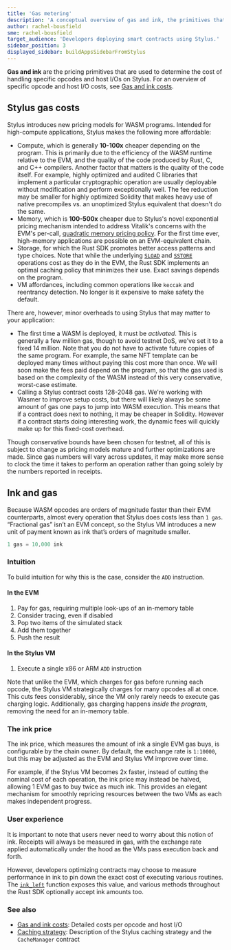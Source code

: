 ```yaml
---
title: 'Gas metering'
description: 'A conceptual overview of gas and ink, the primitives that Stylus uses to measure the cost of WASM activation, compute, memory, and storage.'
author: rachel-bousfield
sme: rachel-bousfield
target_audience: 'Developers deploying smart contracts using Stylus.'
sidebar_position: 3
displayed_sidebar: buildAppsSidebarFromStylus
---
```


**Gas and ink** are the pricing primitives that are used to determine the cost of handling specific opcodes and host I/Os on Stylus. For an overview of specific opcode and host I/O costs, see [Gas and ink costs](/stylus/reference/opcode-hostio-pricing).

<!-- todo as a future optimization: pull the "Ink and gas" content up top; give devs what they need to know in order to build stuff - the "just in time" information - progressively disclose the "just in case" details. An example flow:
   1. "think of gas and ink as dollars and cents"
   2. "here's what you need to know about how it works, how it differs from traditional Solidity dApp cost modeling"
   3. "here's where costs are incurred along the lifecycle, simply said"
   4. "here's where costs are incurred along the lifecycle, with more technical precision

   If devs need more guidance, we could author a how-to titled "Measure and manage your gas costs"
-->

## Stylus gas costs

Stylus introduces new pricing models for WASM programs. Intended for high-compute applications, Stylus makes the following more affordable:

- Compute, which is generally **10-100x** cheaper depending on the program. This is primarily due to the efficiency of the WASM runtime relative to the EVM, and the quality of the code produced by Rust, C, and C++ compilers. Another factor that matters is the quality of the code itself. For example, highly optimized and audited C libraries that implement a particular cryptographic operation are usually deployable without modification and perform exceptionally well. The fee reduction may be smaller for highly optimized Solidity that makes heavy use of native precompiles vs. an unoptimized Stylus equivalent that doesn't do the same.
- Memory, which is **100-500x** cheaper due to Stylus's novel exponential pricing mechanism intended to address Vitalik's concerns with the EVM's per-call, [quadratic memory pricing policy](https://notes.ethereum.org/@vbuterin/proposals_to_adjust_memory_gas_costs). For the first time ever, high-memory applications are possible on an EVM-equivalent chain.
- Storage, for which the Rust SDK promotes better access patterns and type choices. Note that while the underlying <a href="https://www.evm.codes/#54"><code>SLOAD</code></a> and <a href="https://www.evm.codes/#55"><code>SSTORE</code></a> operations cost as they do in the EVM, the Rust SDK implements an optimal caching policy that minimizes their use. Exact savings depends on the program.
- VM affordances, including common operations like `keccak` and reentrancy detection. No longer is it expensive to make safety the default.

There are, however, minor overheads to using Stylus that may matter to your application:

- The first time a WASM is deployed, it must be _activated_. This is generally a few million gas, though to avoid testnet DoS, we've set it to a fixed 14 million. Note that you do not have to activate future copies of the same program. For example, the same NFT template can be deployed many times without paying this cost more than once. We will soon make the fees paid depend on the program, so that the gas used is based on the complexity of the WASM instead of this very conservative, worst-case estimate.
- Calling a Stylus contract costs 128-2048 gas. We're working with Wasmer to improve setup costs, but there will likely always be some amount of gas one pays to jump into WASM execution. This means that if a contract does next to nothing, it may be cheaper in Solidity. However if a contract starts doing interesting work, the dynamic fees will quickly make up for this fixed-cost overhead.

Though conservative bounds have been chosen for testnet, all of this is subject to change as pricing models mature and further optimizations are made. Since gas numbers will vary across updates, it may make more sense to clock the time it takes to perform an operation rather than going solely by the numbers reported in receipts.

## Ink and gas

Because WASM opcodes are orders of magnitude faster than their EVM counterparts, almost every operation that Stylus does costs less than `1 gas`. “Fractional gas” isn’t an EVM concept, so the Stylus VM introduces a new unit of payment known as ink that’s orders of magnitude smaller.

```jsx
1 gas = 10,000 ink
```

### Intuition

To build intuition for why this is the case, consider the `ADD` instruction.

#### In the EVM

1. Pay for gas, requiring multiple look-ups of an in-memory table
2. Consider tracing, even if disabled
3. Pop two items of the simulated stack
4. Add them together
5. Push the result

#### In the Stylus VM

1. Execute a single x86 or ARM `ADD` instruction

Note that unlike the EVM, which charges for gas before running each opcode, the Stylus VM strategically charges for many opcodes all at once. This cuts fees considerably, since the VM only rarely needs to execute gas charging logic. Additionally, gas charging happens _inside the program_, removing the need for an in-memory table.

### The ink price

The ink price, which measures the amount of ink a single EVM gas buys, is configurable by the chain owner. By default, the exchange rate is `1:10000`, but this may be adjusted as the EVM and Stylus VM improve over time.

For example, if the Stylus VM becomes 2x faster, instead of cutting the nominal cost of each operation, the ink price may instead be halved, allowing 1 EVM gas to buy twice as much ink. This provides an elegant mechanism for smoothly repricing resources between the two VMs as each makes independent progress.

### User experience

It is important to note that users never need to worry about this notion of ink. Receipts will always be measured in gas, with the exchange rate applied automatically under the hood as the VMs pass execution back and forth.

However, developers optimizing contracts may choose to measure performance in ink to pin down the exact cost of executing various routines. The <a href="https://docs.rs/stylus-sdk/0.3.0/stylus_sdk/evm/fn.ink_left.html"><code>ink_left</code></a> function exposes this value, and various methods throughout the Rust SDK optionally accept ink amounts too.

### See also

- [Gas and ink costs](/stylus/reference/opcode-hostio-pricing): Detailed costs per opcode and host I/O
- [Caching strategy](/stylus/how-tos/caching-contracts): Description of the Stylus caching strategy and the `CacheManager` contract
